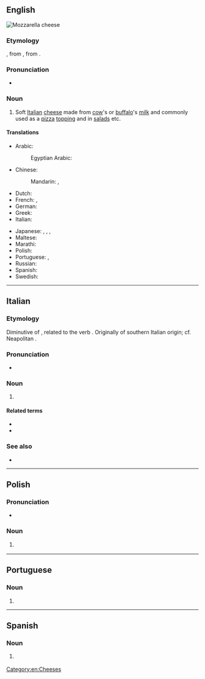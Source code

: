 {{also|Mozzarella}}
==English==
[[Image:Mozzabuffala 2.jpg|thumb|right|Mozzarella cheese]]
{{wikipedia}}

===Etymology===
{{bor|en|it|mozzarella}}, from {{m|it|mozzare||to cut off}}, from {{der|en|la|mutilatis}}.

===Pronunciation===
* {{a|UK}} {{IPA|/mɒt.sə.ˈɹɛl.ə/|lang=en}}

===Noun===
{{en-noun|~|s|mozzarelle}}

# Soft [[Italian]] [[cheese]] made from [[cow]]'s or [[buffalo]]'s [[milk]] and commonly used as a [[pizza]] [[topping]] and in [[salad]]s etc.

====Translations====
{{trans-top|soft Italian cheese}}
* Arabic: {{t|ar|مُوزَارِيلَا|f|tr=muzarelā}}
*: Egyptian Arabic: {{t|arz|موتزاريلا|f|tr=mutzarela|sc=Arab}}
* Chinese:
*: Mandarin: {{t+|cmn|馬蘇里拉|sc=Hani}}, {{t+|cmn|马苏里拉|tr=mǎsūlǐlā|sc=Hani}}
* Dutch: {{t|nl|mozzarella|m}}
* French: {{t+|fr|mozzarelle|f}}, {{t+|fr|mozzarella|f}}
* German: {{t+|de|Mozzarella|m}}
* Greek: {{t|el|μοτσαρέλα|f}}
* Italian: {{t+|it|mozzarella|f}}
{{trans-mid}}
* Japanese: {{t|ja|モッツァレラ|tr=mottsarera|sc=Jpan}}, {{t|ja|モツァレラ|tr=motsarera|sc=Jpan}}, {{t|ja|モザレラ|tr=mozarera|sc=Jpan}}, {{t|ja|モッツァレッラ|tr=mottsarerra|sc=Jpan}}
* Maltese: {{t|mt|mozzarella|f}}
* Marathi: {{t|mr|मोजारेला|tr=mozārelā|sc=Deva}}
* Polish: {{t+|pl|mozzarella|f}}
* Portuguese: {{t+|pt|muçarela|f}}, {{t+|pt|mozarela|f}}
* Russian: {{t+|ru|моцаре́лла|f|tr=mocarɛ́lla}}
* Spanish: {{t|es|mozzarella|f}}
* Swedish: {{t+|sv|mozzarella|c}}
{{trans-bottom}}

[[Category:en:Cheeses]]

----

==Italian==
{{wikipedia|lang=it}}

===Etymology===
Diminutive of {{m|it|mozza||a type of cheese}}, related to the verb {{m|it|mozzare}}. Originally of southern Italian origin; cf. Neapolitan {{m|nap|muzzarella}}.

===Pronunciation===
* {{IPA|/mottsaˈrɛlla/|lang=it}}

===Noun===
{{it-noun|f}}

# {{l|en|mozzarella}} {{gloss|soft Italian cheese}}

====Related terms====
* {{l|it|mozzarella di bufala}}
* {{l|it|mozzarella in carrozza}}

===See also===
* {{l|it|burrata}}

{{catlangcode|it|Cheeses}}

----

==Polish==
{{wikipedia|lang=pl}}

===Pronunciation===
* {{pl-IPA}}

===Noun===
{{pl-noun|f}}

# {{l|en|mozzarella}} {{gloss|soft Italian cheese}}

{{catlangcode|pl|Cheeses}}

----

==Portuguese==

===Noun===
{{pt-noun|f}}

# {{alternative form of|mussarela|lang=pt}}

----

==Spanish==

===Noun===
{{es-noun|f}}

# {{l|en|mozzarella}} {{gloss|soft Italian cheese}}